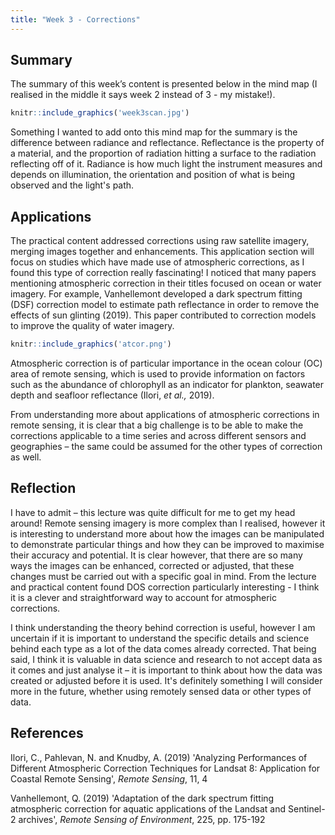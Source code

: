 ```yaml
---
title: "Week 3 - Corrections"
---
```


## Summary

The summary of this week's content is presented below in the mind map (I realised in the middle it says week 2 instead of 3 - my mistake!).

```r
knitr::include_graphics('week3scan.jpg')

```

Something I wanted to add onto this mind map for the summary is the difference between radiance and reflectance. Reflectance is the property of a material, and the proportion of radiation hitting a surface to the radiation reflecting off of it. Radiance is how much light the instrument measures and depends on illumination, the orientation and position of what is being observed and the light\'s path.

## Applications

The practical content addressed corrections using raw satellite imagery, merging images together and enhancements. This application section will focus on studies which have made use of atmospheric corrections, as I found this type of correction really fascinating! I noticed that many papers mentioning atmospheric correction in their titles focused on ocean or water imagery. For example, Vanhellemont developed a dark spectrum fitting (DSF) correction model to estimate path reflectance in order to remove the effects of sun glinting (2019). This paper contributed to correction models to improve the quality of water imagery.

```r
knitr::include_graphics('atcor.png')

```

Atmospheric correction is of particular importance in the ocean colour (OC) area of remote sensing, which is used to provide information on factors such as the abundance of chlorophyll as an indicator for plankton, seawater depth and seafloor reflectance (Ilori, *et al.,* 2019).

From understanding more about applications of atmospheric corrections in remote sensing, it is clear that a big challenge is to be able to make the corrections applicable to a time series and across different sensors and geographies -- the same could be assumed for the other types of correction as well.

## Reflection

I have to admit -- this lecture was quite difficult for me to get my head around! Remote sensing imagery is more complex than I realised, however it is interesting to understand more about how the images can be manipulated to demonstrate particular things and how they can be improved to maximise their accuracy and potential. It is clear however, that there are so many ways the images can be enhanced, corrected or adjusted, that these changes must be carried out with a specific goal in mind. From the lecture and practical content found DOS correction particularly interesting - I think it is a clever and straightforward way to account for atmospheric corrections.

I think understanding the theory behind correction is useful, however I am uncertain if it is important to understand the specific details and science behind each type as a lot of the data comes already corrected. That being said, I think it is valuable in data science and research to not accept data as it comes and just analyse it -- it is important to think about how the data was created or adjusted before it is used. It\'s definitely something I will consider more in the future, whether using remotely sensed data or other types of data.

## References

Ilori, C., Pahlevan, N. and Knudby, A. (2019) \'Analyzing Performances of Different Atmospheric Correction Techniques for Landsat 8: Application for Coastal Remote Sensing\', *Remote Sensing*, 11, 4

Vanhellemont, Q. (2019) \'Adaptation of the dark spectrum fitting atmospheric correction for aquatic applications of the Landsat and Sentinel-2 archives\', *Remote Sensing of Environment*, 225, pp. 175-192
